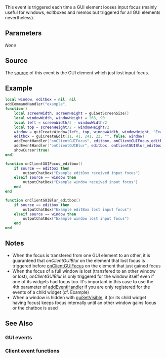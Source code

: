 {{Client event}}
 
This event is triggered each time a GUI element looses input focus (mainly useful for windows, editboxes and memos but triggered for all GUI elements nevertheless).

==Parameters== 
''None''

==Source==
The [[/event_system#Event_source.md|source]] of this event is the GUI element which just lost input focus.

==Example== 
<syntaxhighlight lang="lua">
local window, editbox = nil, nil
addCommandHandler("example",
function()
	local screenWidth, screenHeight = guiGetScreenSize()
	local windowWidth, windowHeight = 263, 90
	local left = screenWidth/2 - windowWidth/2
	local top = screenHeight/2 - windowHeight/2
	window = guiCreateWindow(left, top, windowWidth, windowHeight, "Example Window", false)		
	editbox = guiCreateEdit(11, 41, 241, 22, "", false, window)
	addEventHandler("onClientGUIFocus", editbox, onClientGUIFocus_editbox, true) --true because for the example we want propagated events
	addEventHandler("onClientGUIBlur", editbox, onClientGUIBlur_editbox, true) --true because for the example we want propagated events
	showCursor(true)
end)

function onClientGUIFocus_editbox()
	if source == editbox then
		outputChatBox("Example editBox received input focus")
	elseif source == window then
		outputChatBox("Example window received input focus")
	end
end

function onClientGUIBlur_editbox()
	if source == editbox then
		outputChatBox("Example editBox lost input focus")
	elseif source == window then
		outputChatBox("Example window lost input focus")
	end
end
</syntaxhighlight>

==Notes==
*When the focus is transfered from one GUI element to an other, it is guaranteed that ''onClientGUIBlur'' on the element that lost focus is triggered before [[/onClientGUIFocus.md|onClientGUIFocus]] on the element that just gained focus
*When the focus of a full window is lost (transfered to an other window or lost), ''onClientGUIBlur'' is only triggered for the window itself even if one of its widgets had focus too. It's important in this case to use the 4th parameter of [[/addEventHandler.md|addEventHandler]] if you are only registered for the events of a child widget (cf. Example)
*When a window is hidden with [[/guiSetVisible.md|guiSetVisible]], it (or its child widget having focus) keeps focus internally until an other window gains focus or the chatbox is used

==See Also==
===GUI events===
{{GUI_events}}
===Client event functions===
{{Client_event_functions}}